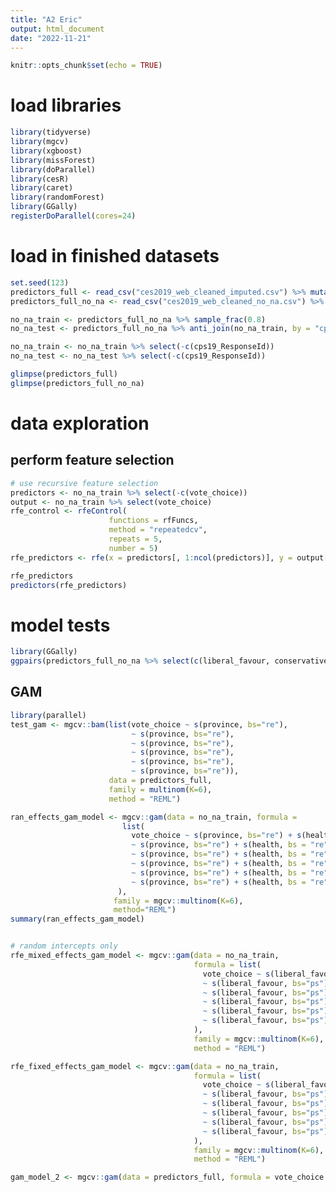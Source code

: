 ```yaml
---
title: "A2 Eric"
output: html_document
date: "2022-11-21"
---
```


```r
knitr::opts_chunk$set(echo = TRUE)
```

# load libraries 

```r
library(tidyverse)
library(mgcv)
library(xgboost)
library(missForest)
library(doParallel)
library(cesR)
library(caret)
library(randomForest)
library(GGally)
registerDoParallel(cores=24)
```

# load in finished datasets 

```r
set.seed(123)
predictors_full <- read_csv("ces2019_web_cleaned_imputed.csv") %>% mutate_if(is.character, as.factor) %>% select(-c(income_number)) %>% mutate(vote_choice = as.factor(vote_choice)) %>% as.data.frame()
predictors_full_no_na <- read_csv("ces2019_web_cleaned_no_na.csv") %>% mutate_if(is.character, as.factor) %>% select(-c(income_number)) %>% mutate(vote_choice = as.integer(vote_choice)) %>% as.data.frame()

no_na_train <- predictors_full_no_na %>% sample_frac(0.8)
no_na_test <- predictors_full_no_na %>% anti_join(no_na_train, by = "cps19_ResponseId")

no_na_train <- no_na_train %>% select(-c(cps19_ResponseId))
no_na_test <- no_na_test %>% select(-c(cps19_ResponseId))

glimpse(predictors_full)
glimpse(predictors_full_no_na)
```

# data exploration 

## perform feature selection 
```r
# use recursive feature selection 
predictors <- no_na_train %>% select(-c(vote_choice))
output <- no_na_train %>% select(vote_choice)
rfe_control <- rfeControl(
                      functions = rfFuncs,
                      method = "repeatedcv",
                      repeats = 5,
                      number = 5)
rfe_predictors <- rfe(x = predictors[, 1:ncol(predictors)], y = output[, 1], sizes = c(1:ncol(predictors)), rfeControl = rfe_control)

```

```r
rfe_predictors
predictors(rfe_predictors)
```

# model tests

```r
library(GGally)
ggpairs(predictors_full_no_na %>% select(c(liberal_favour, conservative_favour, ndp_favour, bloc_favour, green_favour, vote_choice)))
```

## GAM

```r
library(parallel)
test_gam <- mgcv::bam(list(vote_choice ~ s(province, bs="re"), 
                           ~ s(province, bs="re"), 
                           ~ s(province, bs="re"),
                           ~ s(province, bs="re"),
                           ~ s(province, bs="re"),
                           ~ s(province, bs="re")),
                      data = predictors_full, 
                      family = multinom(K=6), 
                      method = "REML")

ran_effects_gam_model <- mgcv::gam(data = no_na_train, formula = 
                         list(
                           vote_choice ~ s(province, bs="re") + s(health, bs = "re") +s(age_category, bs = "re") + s(education, bs = "re") + s(income_category, bs="re") + s(marital_status, bs = "re") + s(language, bs = "re") + s(gender, bs = "re") + s(owns_house, bs = "re") + s(born_in_canada, bs = "re") + s(citizenship, bs="re"), 
                           ~ s(province, bs="re") + s(health, bs = "re") +s(age_category, bs = "re") + s(education, bs = "re") + s(income_category, bs="re") + s(marital_status, bs = "re") + s(language, bs = "re") + s(gender, bs = "re") + s(owns_house, bs = "re") + s(born_in_canada, bs = "re") + s(citizenship, bs="re"), 
                           ~ s(province, bs="re") + s(health, bs = "re") +s(age_category, bs = "re") + s(education, bs = "re") + s(income_category, bs="re") + s(marital_status, bs = "fs") + s(language, bs = "re") + s(gender, bs = "re") + s(owns_house, bs = "re") + s(born_in_canada, bs = "re") + s(citizenship, bs="re"),
                           ~ s(province, bs="re") + s(health, bs = "re") +s(age_category, bs = "re") + s(education, bs = "re") + s(income_category, bs="re") + s(marital_status, bs = "re") + s(language, bs = "re") + s(gender, bs = "re") + s(owns_house, bs = "re") + s(born_in_canada, bs = "re") + s(citizenship, bs="re"),
                           ~ s(province, bs="re") + s(health, bs = "re") +s(age_category, bs = "re") + s(education, bs = "re") + s(income_category, bs="re") + s(marital_status, bs = "re") + s(language, bs = "re") + s(gender, bs = "re") + s(owns_house, bs = "re") + s(born_in_canada, bs = "re") + s(citizenship, bs="re"),
                           ~ s(province, bs="re") + s(health, bs = "re") +s(age_category, bs = "re") + s(education, bs = "re") + s(income_category, bs="re") + s(marital_status, bs = "re") + s(language, bs = "re") + s(gender, bs = "re") + s(owns_house, bs = "re") + s(born_in_canada, bs = "re") + s(citizenship, bs="re")
                        ), 
                       family = mgcv::multinom(K=6),  
                       method="REML")
summary(ran_effects_gam_model)


# random intercepts only 
rfe_mixed_effects_gam_model <- mgcv::gam(data = no_na_train, 
                                         formula = list(
                                           vote_choice ~ s(liberal_favour, bs="ps") + s(conservative_favour, bs="ps") + s(ndp_favour, bs="ps") + s(green_favour, bs="ps") + s(people_favour, bs="ps") + s(bloc_favour, bs="ps") + s(province, bs = "re") + s(income_category, bs = "re") + s(age_category, bs = "re") + s(language, bs = "re") + s(education, bs = "re") + s(marital_status, bs = "re"),
                                           ~ s(liberal_favour, bs="ps") + s(conservative_favour, bs="ps") + s(ndp_favour, bs="ps") + s(green_favour, bs="ps") + s(people_favour, bs="ps") + s(bloc_favour, bs="ps") + s(province, bs = "re") + s(income_category, bs = "re") + s(age_category, bs = "re") + s(language, bs = "re") + s(education, bs = "re") + s(marital_status, bs = "re"),
                                           ~ s(liberal_favour, bs="ps") + s(conservative_favour, bs="ps") + s(ndp_favour, bs="ps") + s(green_favour, bs="ps") + s(people_favour, bs="ps") + s(bloc_favour, bs="ps") + s(province, bs = "re") + s(income_category, bs = "re") + s(age_category, bs = "re") + s(language, bs = "re") + s(education, bs = "re") + s(marital_status, bs = "re"),
                                           ~ s(liberal_favour, bs="ps") + s(conservative_favour, bs="ps") + s(ndp_favour, bs="ps") + s(green_favour, bs="ps") + s(people_favour, bs="ps") + s(bloc_favour, bs="ps") + s(province, bs = "re") + s(income_category, bs = "re") + s(age_category, bs = "re") + s(language, bs = "re") + s(education, bs = "re") + s(marital_status, bs = "re"),
                                           ~ s(liberal_favour, bs="ps") + s(conservative_favour, bs="ps") + s(ndp_favour, bs="ps") + s(green_favour, bs="ps") + s(people_favour, bs="ps") + s(bloc_favour, bs="ps") + s(province, bs = "re") + s(income_category, bs = "re") + s(age_category, bs = "re") + s(language, bs = "re") + s(education, bs = "re") + s(marital_status, bs = "re"),
                                           ~ s(liberal_favour, bs="ps") + s(conservative_favour, bs="ps") + s(ndp_favour, bs="ps") + s(green_favour, bs="ps") + s(people_favour, bs="ps") + s(bloc_favour, bs="ps") + s(province, bs = "re") + s(income_category, bs = "re") + s(age_category, bs = "re") + s(language, bs = "re") + s(education, bs = "re") + s(marital_status, bs = "re")
                                         ), 
                                         family = mgcv::multinom(K=6), 
                                         method = "REML")

rfe_fixed_effects_gam_model <- mgcv::gam(data = no_na_train, 
                                         formula = list(
                                           vote_choice ~ s(liberal_favour, bs="ps") + s(conservative_favour, bs="ps") + s(ndp_favour, bs="ps") + s(green_favour, bs="ps") + s(people_favour, bs="ps") + s(bloc_favour, bs="ps") + s(province, bs = "re") + s(income_category, bs = "re") + s(age_category, bs = "re") + s(language, bs = "re") + s(education, bs = "re") + s(marital_status, bs = "re"),
                                           ~ s(liberal_favour, bs="ps") + s(conservative_favour, bs="ps") + s(ndp_favour, bs="ps") + s(green_favour, bs="ps") + s(people_favour, bs="ps") + s(bloc_favour, bs="ps"),
                                           ~ s(liberal_favour, bs="ps") + s(conservative_favour, bs="ps") + s(ndp_favour, bs="ps") + s(green_favour, bs="ps") + s(people_favour, bs="ps") + s(bloc_favour, bs="ps"),
                                           ~ s(liberal_favour, bs="ps") + s(conservative_favour, bs="ps") + s(ndp_favour, bs="ps") + s(green_favour, bs="ps") + s(people_favour, bs="ps") + s(bloc_favour, bs="ps"),
                                           ~ s(liberal_favour, bs="ps") + s(conservative_favour, bs="ps") + s(ndp_favour, bs="ps") + s(green_favour, bs="ps") + s(people_favour, bs="ps") + s(bloc_favour, bs="ps"),
                                           ~ s(liberal_favour, bs="ps") + s(conservative_favour, bs="ps") + s(ndp_favour, bs="ps") + s(green_favour, bs="ps") + s(people_favour, bs="ps") + s(bloc_favour, bs="ps")
                                         ), 
                                         family = mgcv::multinom(K=6), 
                                         method = "REML")

gam_model_2 <- mgcv::gam(data = predictors_full, formula = vote_choice ~ s(province, bs="fs", m=1) + s(health, bs = "fs", m=1) +s(age_category, bs = "fs", m=1) + s(education, bs = "fs", m=1) + s(income_category, bs="fs", m=1) + s(marital_status, bs = "fs", m=1) + s(language, bs = "fs", m=1) + s(gender, bs = "fs", m=1) + s(owns_house, bs = "fs", m=1) + s(born_in_canada, bs = "fs" , m=1) + s(citizenship, bs="fs", m=1), family = mgcv::multinom(K=5),  method="REML")
```
